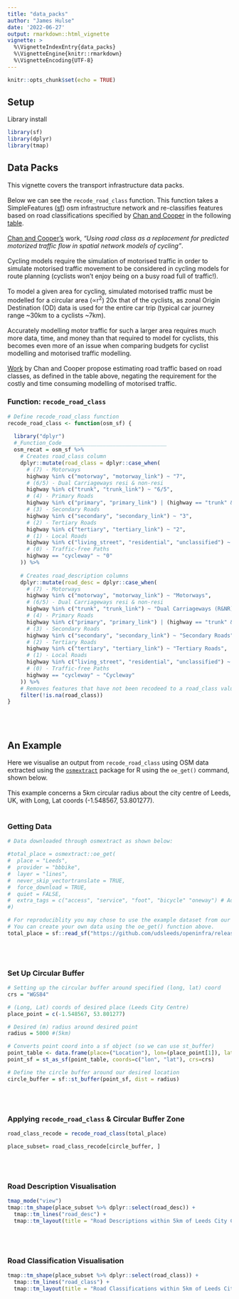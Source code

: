 ```yaml
---
title: "data_packs"
author: "James Hulse"
date: '2022-06-27'
output: rmarkdown::html_vignette
vignette: >
  %\VignetteIndexEntry{data_packs}
  %\VignetteEngine{knitr::rmarkdown}
  %\VignetteEncoding{UTF-8}
---
```


```r
knitr::opts_chunk$set(echo = TRUE)
```

## Setup
Library install
```r
library(sf)
library(dplyr)
library(tmap)
```


## Data Packs

This vignette covers the transport infrastructure data packs.
<br><br>
Below we can see the `recode_road_class` function. This function takes a SimpleFeatures ([sf](https://r-spatial.github.io/sf/index.html)) osm infrastructure network and re-classifies features based
on road classifications specified by [Chan and Cooper](https://www.nature.com/articles/s41598-019-55669-8) in the following [table](https://www.nature.com/articles/s41598-019-55669-8/tables/6).
<br><br>
[Chan and Cooper's](https://www.nature.com/articles/s41598-019-55669-8) work, *"Using road class as a replacement for predicted motorized traffic flow in spatial network models of cycling"*.
<br><br>
Cycling models require the simulation of motorised traffic in order to simulate motorised traffic movement to be considered in cycling models for route planning (cyclists won't enjoy being on a busy road full of traffic!).
<br><br>
To model a given area for cycling, simulated motorised traffic must be modelled for a circular area (∝r^2^) 20x that of the cyclists, as zonal Origin Destination (OD) data is used for the entire car trip (typical car journey range ~30km to a cyclists ~7km).
<br><br>
Accurately modelling motor traffic for such a larger area requires much more data, time, and money than that required to model for cyclists, this becomes even more of an issue when comparing budgets for cyclist modelling and motorised traffic modelling.
<br><br>
[Work](https://www.nature.com/articles/s41598-019-55669-8) by Chan and Cooper propose estimating road traffic based on road classes, as defined in the table above, negating the requirement for the costly and time consuming modelling of motorised traffic.

### Function: `recode_road_class` 
```r
# Define recode_road_class function
recode_road_class <- function(osm_sf) {
  
  library("dplyr")
  #_Function_Code_________________________________
  osm_recat = osm_sf %>%
    # Creates road_class column
    dplyr::mutate(road_class = dplyr::case_when(
      # (7) - Motorways
      highway %in% c("motorway", "motorway_link") ~ "7",
      # (6/5) - Dual Carriageways resi & non-resi
      highway %in% c("trunk", "trunk_link") ~ "6/5",
      # (4) - Primary Roads
      highway %in% c("primary", "primary_link") | (highway == "trunk" & oneway == "F") ~ "4",
      # (3) - Secondary Roads
      highway %in% c("secondary", "secondary_link") ~ "3",
      # (2) - Tertiary Roads
      highway %in% c("tertiary", "tertiary_link") ~ "2",
      # (1) - Local Roads
      highway %in% c("living_street", "residential", "unclassified") ~ "1",
      # (0) - Traffic-free Paths
      highway == "cycleway" ~ "0"
    )) %>%
    
    # Creates road_description columns
    dplyr::mutate(road_desc = dplyr::case_when(
      # (7) - Motorways
      highway %in% c("motorway", "motorway_link") ~ "Motorways",
      # (6/5) - Dual Carriageways resi & non-resi
      highway %in% c("trunk", "trunk_link") ~ "Dual Carriageways (R&NR)",
      # (4) - Primary Roads
      highway %in% c("primary", "primary_link") | (highway == "trunk" & oneway == "F") ~ "Primary Roads",
      # (3) - Secondary Roads
      highway %in% c("secondary", "secondary_link") ~ "Secondary Roads",
      # (2) - Tertiary Roads
      highway %in% c("tertiary", "tertiary_link") ~ "Tertiary Roads",
      # (1) - Local Roads
      highway %in% c("living_street", "residential", "unclassified") ~ "Residential / Local Roads",
      # (0) - Traffic-free Paths
      highway == "cycleway" ~ "Cycleway"
    )) %>%
    # Removes features that have not been recodeed to a road_class value
    filter(!is.na(road_class))
}
```
<br><br>

## An Example

Here we visualise an output from `recode_road_class` using OSM data extracted using the [`osmextract`](https://github.com/ropensci/osmextract) package for R using the `oe_get()` command, shown below.
<br><br>
This example concerns a 5km circular radius about the city centre of Leeds, UK, with Long, Lat coords (-1.548567, 53.801277).
<br><br>

### Getting Data
```r
# Data downloaded through osmextract as shown below: 

#total_place = osmextract::oe_get(
#  place = "Leeds",
#  provider = "bbbike",
#  layer = "lines",
#  never_skip_vectortranslate = TRUE,
#  force_download = TRUE,
#  quiet = FALSE,
#  extra_tags = c("access", "service", "foot", "bicycle" "oneway") # Add in "oneway" for recode_road_class function
#)

# For reproduciblity you may chose to use the example dataset from our releases.
# You can create your own data using the oe_get() function above.
total_place = sf::read_sf("https://github.com/udsleeds/openinfra/releases/download/v0.2/bbbike_leeds_27_6_22.geojson")
```

<br><br>

### Set Up Circular Buffer
```r
# Setting up the circular buffer around specified (long, lat) coord
crs = "WGS84"

# (Long, Lat) coords of desired place (Leeds City Centre)
place_point = c(-1.548567, 53.801277)

# Desired (m) radius around desired point
radius = 5000 #(5km)

# Converts point coord into a sf object (so we can use st_buffer)
point_table <- data.frame(place=("Location"), lon=(place_point[1]), lat=(place_point[2]))
point_sf = st_as_sf(point_table, coords=c("lon", "lat"), crs=crs)

# Define the circle buffer around our desired location
circle_buffer = sf::st_buffer(point_sf, dist = radius)
```

<br><br>

### Applying `recode_road_class` & Circular Buffer Zone 
```r
road_class_recode = recode_road_class(total_place)

place_subset= road_class_recode[circle_buffer, ]
```

<br><br>

### Road Description Visualisation
```r
tmap_mode("view")
tmap::tm_shape(place_subset %>% dplyr::select(road_desc)) +
  tmap::tm_lines("road_desc") +
  tmap::tm_layout(title = "Road Descriptions within 5km of Leeds City Centre")

```

<br><br>

### Road Classification Visualisation
```r
tmap::tm_shape(place_subset %>% dplyr::select(road_class)) +
  tmap::tm_lines("road_class") +
  tmap::tm_layout(title = "Road Classifications within 5km of Leeds City Centre")
```


